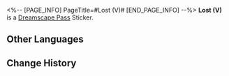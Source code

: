 <%-- [PAGE_INFO]
PageTitle=#Lost (V)#
[END_PAGE_INFO] --%>
{{Stub|Location information}}
{{Item Infobox
|id          = 223434
|image       = Dreamscape Pass Sticker Text.png
|type        = Dreamscape Pass Sticker
|type2       = Eldritch Dreamfall (I) Stickers
|invCategory = 
|rarity      = 4
|effect      = 
|description = Digital stickers that can be used to decorate the pages of the Dreamtour Handbook. They come in many different styles.
|source1     = [[Find the empty stage in the hotel in the Dreamscape]]
}}
{{Description|And let's not forget the grand hall on the two-hundred-and-third floor, where three mass funerals are conducted daily.}}
'''Lost (V)''' is a [[Dreamscape Pass]] Sticker.

==Other Languages==
{{Other Languages
|en   = Lost (V)
|zhs  = 迷失•其五
|zht  = 迷失•其五
|ja   = ロスト・5
|ko   = 방황•5
|es   = Extravío V
|fr   = Perdu (V)
|ru   = Утраченное V
|th   = หลงทาง 5
|vi   = Lạc Lối (5)
|de   = Verloren (V)
|id   = Tersesat 5
|pt   = Perdido (V)
}}

==Change History==
{{Change History|2.0}}